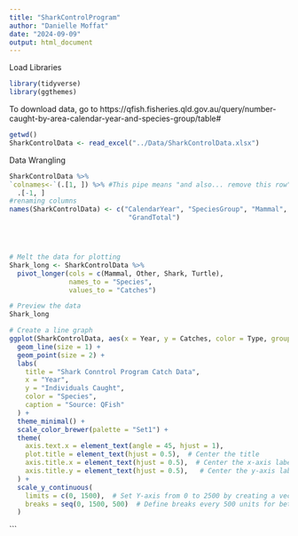 ```yaml
---
title: "SharkControlProgram"
author: "Danielle Moffat"
date: "2024-09-09"
output: html_document
---
```


Load Libraries
```r
library(tidyverse)
library(ggthemes)
```

To download data, go to https://qfish.fisheries.qld.gov.au/query/number-caught-by-area-calendar-year-and-species-group/table#
```r
getwd()
SharkControlData <- read_excel("../Data/SharkControlData.xlsx")
```

Data Wrangling
```r
SharkControlData %>%
`colnames<-`(.[1, ]) %>% #This pipe means "and also... remove this row"
  .[-1, ]
#renaming columns
names(SharkControlData) <- c("CalendarYear", "SpeciesGroup", "Mammal", "Other", "Shark", "Turtle",
                              "GrandTotal") 




# Melt the data for plotting
Shark_long <- SharkControlData %>%
  pivot_longer(cols = c(Mammal, Other, Shark, Turtle),
               names_to = "Species",
               values_to = "Catches")

# Preview the data
Shark_long
```


```r
# Create a line graph
ggplot(SharkControlData, aes(x = Year, y = Catches, color = Type, group = Type)) +
  geom_line(size = 1) +
  geom_point(size = 2) +
  labs(
    title = "Shark Conntrol Program Catch Data",
    x = "Year",
    y = "Individuals Caught",
    color = "Species",
    caption = "Source: QFish"
  ) +
  theme_minimal() +
  scale_color_brewer(palette = "Set1") +
  theme(
    axis.text.x = element_text(angle = 45, hjust = 1),
    plot.title = element_text(hjust = 0.5),  # Center the title
    axis.title.x = element_text(hjust = 0.5),  # Center the x-axis label
    axis.title.y = element_text(hjust = 0.5),   # Center the y-axis label
  ) +
  scale_y_continuous(
    limits = c(0, 1500),  # Set Y-axis from 0 to 2500 by creating a vector
    breaks = seq(0, 1500, 500)  # Define breaks every 500 units for better readability
  )
```
```

